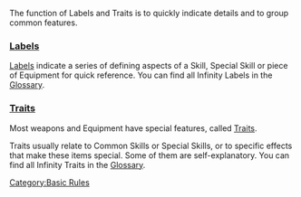 {{Section-basic-rules}}


The function of Labels and Traits is to quickly indicate details and to group common features.

=== [[Labels]] ===
[[Labels]] indicate a series of defining aspects of a Skill, Special Skill or piece of Equipment for quick reference. You can find all Infinity Labels in the [[Glossary]]. 

=== [[Traits]] ===
Most weapons and Equipment have special features, called [[Traits]].

Traits usually relate to Common Skills or Special Skills, or to specific effects that make these items special. Some of them are self-explanatory. You can find all Infinity Traits in the [[Glossary]].



[[Category:Basic Rules]]